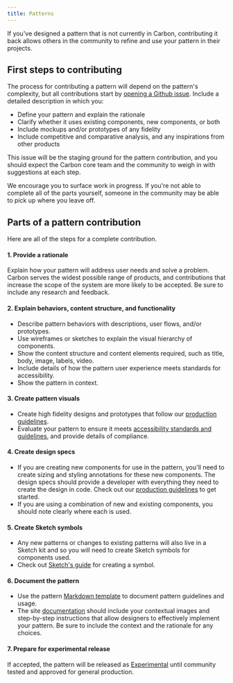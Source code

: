 ```yaml
---
title: Patterns
---
```


<PageDescription>

If you've designed a pattern that is not currently in Carbon, contributing it back allows others in the community to refine and use your pattern in their projects.

</PageDescription>

## First steps to contributing

The process for contributing a pattern will depend on the pattern's complexity, but all contributions start by [opening a Github issue](https://github.com/carbon-design-system/carbon-website/issues/new). Include a detailed description in which you:

- Define your pattern and explain the rationale
- Clarify whether it uses existing components, new components, or both
- Include mockups and/or prototypes of any fidelity
- Include competitive and comparative analysis, and any inspirations from other products

This issue will be the staging ground for the pattern contribution, and you should expect the Carbon core team and the community to weigh in with suggestions at each step.

We encourage you to surface work in progress. If you're not able to complete all of the parts yourself, someone in the community may be able to pick up where you leave off.

## Parts of a pattern contribution

Here are all of the steps for a complete contribution.

#### 1. Provide a rationale

Explain how your pattern will address user needs and solve a problem. Carbon serves the widest possible range of products, and contributions that increase the scope of the system are more likely to be accepted. Be sure to include any research and feedback.

#### 2. Explain behaviors, content structure, and functionality

- Describe pattern behaviors with descriptions, user flows, and/or prototypes.
- Use wireframes or sketches to explain the visual hierarchy of components.
- Show the content structure and content elements required, such as title, body, image, labels, video.
- Include details of how the pattern user experience meets standards for accessibility.
- Show the pattern in context.

#### 3. Create pattern visuals

- Create high fidelity designs and prototypes that follow our [production guidelines](https://github.com/carbon-design-system/carbon-website/wiki/Production-guidelines).
- Evaluate your pattern to ensure it meets [accessibility standards and guidelines](/guidelines/accessibility/overview), and provide details of compliance.

#### 4. Create design specs

- If you are creating new components for use in the pattern, you'll need to create sizing and styling annotations for these new components. The design specs should provide a developer with everything they need to create the design in code. Check out our [production guidelines](https://github.com/carbon-design-system/carbon-website/wiki/Production-guidelines#spec-guidelines) to get started.
- If you are using a combination of new and existing components, you should note clearly where each is used.

#### 5. Create Sketch symbols

- Any new patterns or changes to existing patterns will also live in a Sketch kit and so you will need to create Sketch symbols for components used.
- Check out [Sketch's guide](https://www.sketch.com/docs/symbols/creating-symbols/) for creating a symbol.

#### 6. Document the pattern

- Use the pattern [Markdown template](https://github.com/carbon-design-system/carbon-website/blob/master/docs/pattern-template.mdx) to document pattern guidelines and usage.
- The site [documentation](./documentation) should include your contextual images and step-by-step instructions that allow designers to effectively implement your pattern. Be sure to include the context and the rationale for any choices.

#### 7. Prepare for experimental release

If accepted, the pattern will be released as [Experimental](/experimental/about/overview) until community tested and approved for general production.
